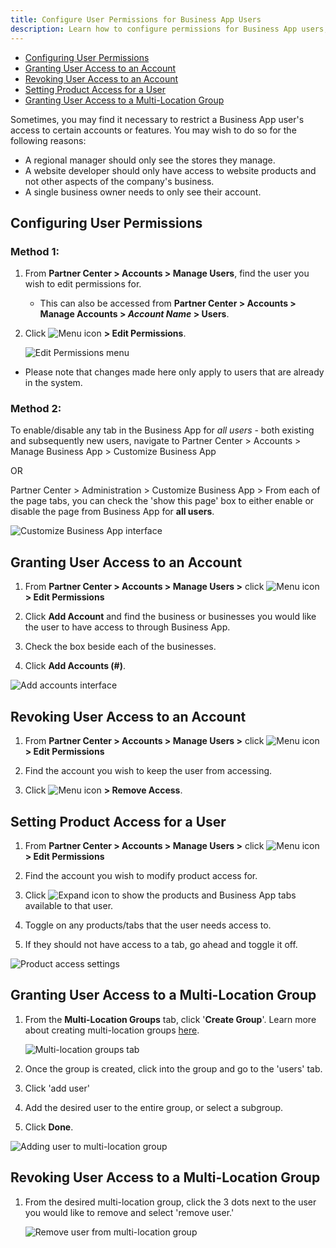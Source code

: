 ```yaml
---
title: Configure User Permissions for Business App Users
description: Learn how to configure permissions for Business App users, including granting or revoking access to accounts and setting product access.
---
```


- [Configuring User Permissions](#configuring-user-permissions)
- [Granting User Access to an Account](#granting-user-access-to-an-account)
- [Revoking User Access to an Account](#revoking-user-access-to-an-account)
- [Setting Product Access for a User](#setting-product-access-for-a-user)
- [Granting User Access to a Multi-Location Group](#granting-user-access-to-a-multi-location-group)

Sometimes, you may find it necessary to restrict a Business App user's access to certain accounts or features. You may wish to do so for the following reasons:

- A regional manager should only see the stores they manage.
- A website developer should only have access to website products and not other aspects of the company's business.
- A single business owner needs to only see their account.

## Configuring User Permissions

### Method 1:

1. From **Partner Center > Accounts > Manage Users**, find the user you wish to edit permissions for.
   - This can also be accessed from **Partner Center > Accounts > Manage Accounts > *Account Name* > Users**.

2. Click ![Menu icon](./img/accounts/configure-user-permissions/4406958074391.png) **> Edit Permissions**.
   
   ![Edit Permissions menu](./img/accounts/configure-user-permissions/4406958075031.png)

- Please note that changes made here only apply to users that are already in the system.

### Method 2:

To enable/disable any tab in the Business App for *all users* - both existing and subsequently new users, navigate to Partner Center > Accounts > Manage Business App > Customize Business App 

OR

Partner Center > Administration > Customize Business App > From each of the page tabs, you can check the 'show this page' box to either enable or disable the page from Business App for **all users**. 

![Customize Business App interface](./img/accounts/configure-user-permissions/22378694940183.png)

## Granting User Access to an Account

1. From **Partner Center > Accounts > Manage Users >** click ![Menu icon](./img/accounts/configure-user-permissions/4406958074391.png) **> Edit Permissions**

2. Click **Add Account** and find the business or businesses you would like the user to have access to through Business App.

3. Check the box beside each of the businesses.

4. Click **Add Accounts (#)**.

![Add accounts interface](./img/accounts/configure-user-permissions/13325592439703.png)

## Revoking User Access to an Account

1. From **Partner Center > Accounts > Manage Users >** click ![Menu icon](./img/accounts/configure-user-permissions/4406958074391.png) **> Edit Permissions**

2. Find the account you wish to keep the user from accessing.

3. Click ![Menu icon](./img/accounts/configure-user-permissions/4406958074391.png) **> Remove Access**.

## Setting Product Access for a User

1. From **Partner Center > Accounts > Manage Users >** click ![Menu icon](./img/accounts/configure-user-permissions/4406958074391.png) **> Edit Permissions**

2. Find the account you wish to modify product access for.

3. Click ![Expand icon](./img/accounts/configure-user-permissions/4406958074007.png) to show the products and Business App tabs available to that user.

4. Toggle on any products/tabs that the user needs access to.

5. If they should not have access to a tab, go ahead and toggle it off. 

![Product access settings](./img/accounts/configure-user-permissions/22378694954263.png)

## Granting User Access to a Multi-Location Group

1. From the **Multi-Location Groups** tab, click '**Create Group**'. Learn more about creating multi-location groups [here](/accounts/accounts-manage-users/create-groups).
   
   ![Multi-location groups tab](./img/accounts/configure-user-permissions/13325513475735.png)

2. Once the group is created, click into the group and go to the 'users' tab.

3. Click 'add user' 

4. Add the desired user to the entire group, or select a subgroup.

5. Click **Done**.

![Adding user to multi-location group](./img/accounts/configure-user-permissions/22378687283223.png)

## Revoking User Access to a Multi-Location Group

1. From the desired multi-location group, click the 3 dots next to the user you would like to remove and select 'remove user.'
   
   ![Remove user from multi-location group](./img/accounts/configure-user-permissions/13325437116439.png)